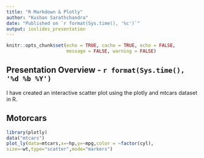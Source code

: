 ```yaml
---
title: "R Markdown & Plotly"
author: "Kushan Sarathchandra"
date: "Published on `r format(Sys.time(), '%c')`"
output: ioslides_presentation
---
```


```r
knitr::opts_chunk$set(echo = TRUE, cache = TRUE, echo = FALSE, 
                      message = FALSE, warning = FALSE)
```

## Presentation Overview - `r format(Sys.time(), '%d %b %Y')`

I have created an interactive scatter plot using the plotly and mtcars dataset in R.

## Motorcars

```r
library(plotly)
data("mtcars")
plot_ly(data=mtcars,x=~hp,y=~mpg,color = ~factor(cyl),
size=~wt,type="scatter",mode="markers")
```


